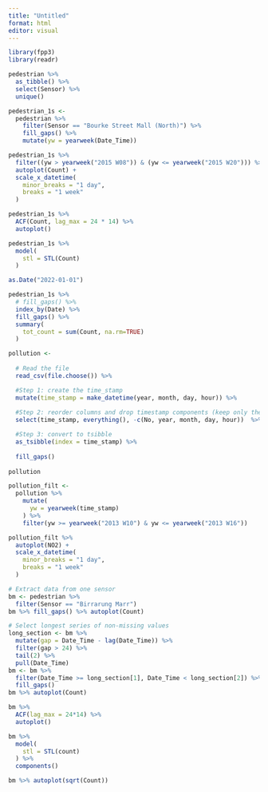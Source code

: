 ```yaml
---
title: "Untitled"
format: html
editor: visual
---
```


```r
library(fpp3)
library(readr)
```


```r
pedestrian %>% 
  as_tibble() %>% 
  select(Sensor) %>% 
  unique()
```

```r
pedestrian_1s <- 
  pedestrian %>% 
    filter(Sensor == "Bourke Street Mall (North)") %>%
    fill_gaps() %>% 
    mutate(yw = yearweek(Date_Time))

pedestrian_1s %>% 
  filter((yw > yearweek("2015 W08")) & (yw <= yearweek("2015 W20"))) %>%
  autoplot(Count) +
  scale_x_datetime(
    minor_breaks = "1 day",
    breaks = "1 week"
  )
```
```r
pedestrian_1s %>% 
  ACF(Count, lag_max = 24 * 14) %>% 
  autoplot()
```

```r
pedestrian_1s %>% 
  model(
    stl = STL(Count)
  ) 
```



```r
as.Date("2022-01-01")
```


```r
pedestrian_1s %>% 
  # fill_gaps() %>% 
  index_by(Date) %>%
  fill_gaps() %>% 
  summary(
    tot_count = sum(Count, na.rm=TRUE)
  )
```


```r
pollution <- 
  
  # Read the file
  read_csv(file.choose()) %>% 

  #Step 1: create the time_stamp
  mutate(time_stamp = make_datetime(year, month, day, hour)) %>%
  
  #Step 2: reorder columns and drop timestamp components (keep only the newly created     timestamp)
  select(time_stamp, everything(), -c(No, year, month, day, hour))  %>%

  #Step 3: convert to tsibble
  as_tsibble(index = time_stamp) %>% 
  
  fill_gaps()
  
pollution
```

```r
pollution_filt <- 
  pollution %>% 
    mutate(
      yw = yearweek(time_stamp)
    ) %>% 
    filter(yw >= yearweek("2013 W10") & yw <= yearweek("2013 W16")) 

pollution_filt %>% 
  autoplot(NO2) + 
  scale_x_datetime(
    minor_breaks = "1 day",
    breaks = "1 week"
  )
```

```r
# Extract data from one sensor
bm <- pedestrian %>%
  filter(Sensor == "Birrarung Marr") 
bm %>% fill_gaps() %>% autoplot(Count)
```

```r
# Select longest series of non-missing values
long_section <- bm %>%
  mutate(gap = Date_Time - lag(Date_Time)) %>%
  filter(gap > 24) %>%
  tail(2) %>%
  pull(Date_Time)
bm <- bm %>%
  filter(Date_Time >= long_section[1], Date_Time < long_section[2]) %>%
  fill_gaps()
bm %>% autoplot(Count)
```

```r
bm %>% 
  ACF(lag_max = 24*14) %>% 
  autoplot()
```

```r
bm %>% 
  model(
    stl = STL(count)
  ) %>% 
  components()
```

```r
bm %>% autoplot(sqrt(Count))
```


